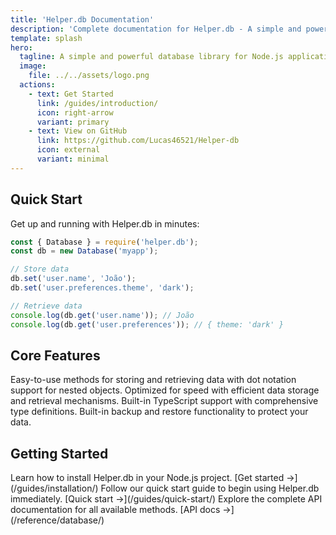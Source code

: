 ```yaml
---
title: 'Helper.db Documentation'
description: 'Complete documentation for Helper.db - A simple and powerful database library for Node.js'
template: splash
hero:
  tagline: A simple and powerful database library for Node.js applications
  image:
    file: ../../assets/logo.png
  actions:
    - text: Get Started
      link: /guides/introduction/
      icon: right-arrow
      variant: primary
    - text: View on GitHub
      link: https://github.com/Lucas46521/Helper-db
      icon: external
      variant: minimal
---
```



## Quick Start

Get up and running with Helper.db in minutes:

```javascript title="Quick Example"
const { Database } = require('helper.db');
const db = new Database('myapp');

// Store data
db.set('user.name', 'João');
db.set('user.preferences.theme', 'dark');

// Retrieve data
console.log(db.get('user.name')); // João
console.log(db.get('user.preferences')); // { theme: 'dark' }
```

## Core Features

<CardGrid>
  <Card title="Simple API" icon="rocket">
    Easy-to-use methods for storing and retrieving data with dot notation support for nested objects.
  </Card>
  <Card title="Fast Performance" icon="lightning">
    Optimized for speed with efficient data storage and retrieval mechanisms.
  </Card>
  <Card title="Type Safe" icon="approve-check">
    Built-in TypeScript support with comprehensive type definitions.
  </Card>
  <Card title="Backup System" icon="backup">
    Built-in backup and restore functionality to protect your data.
  </Card>
</CardGrid>

## Getting Started

<CardGrid>
  <Card title="Installation" icon="add-document">
    Learn how to install Helper.db in your Node.js project.
    [Get started →](/guides/installation/)
  </Card>
  <Card title="Quick Start" icon="rocket">
    Follow our quick start guide to begin using Helper.db immediately.
    [Quick start →](/guides/quick-start/)
  </Card>
  <Card title="API Reference" icon="open-book">
    Explore the complete API documentation for all available methods.
    [API docs →](/reference/database/)
  </Card>
</CardGrid>